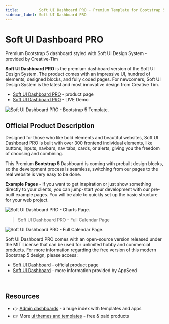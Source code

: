 ```yaml
---
title:         Soft UI Dashboard PRO - Premium Template for Bootstrap 5
sidebar_label: Soft UI Dashboard PRO
---
```


# Soft UI Dashboard PRO

<SubHeading>Premium Bootstrap 5 dashboard styled with Soft UI Design System - provided by Creative-Tim</SubHeading>

**Soft UI Dashboard PRO** is the premium dashboard version of the Soft UI Design System. The product comes with an impressive UI, hundred of elements, designed blocks, and fully coded pages. For newcomers, Soft UI Design System is the latest and most innovative design from Creative Tim.

- [Soft UI Dashboard PRO](https://bit.ly/2RtSXVa) - product page
- [Soft UI Dashboard PRO](https://bit.ly/3vVUVwl) - LIVE Demo

![Soft UI Dashboard PRO - Bootstrap 5 Template.](../../../static/assets/soft-ui-dashboard-pro-cover.jpg)

## Official Product Description

Designed for those who like bold elements and beautiful websites, Soft UI Dashboard PRO is built with over 300 frontend individual elements, like buttons, inputs, navbars, nav tabs, cards, or alerts, giving you the freedom of choosing and combining.

This Premium **Bootstrap 5** Dashboard is coming with prebuilt design blocks, so the development process is seamless, switching from our pages to the real website is very easy to be done.

**Example Pages** - If you want to get inspiration or just show something directly to your clients, you can jump-start your development with our pre-built example pages. You will be able to quickly set up the basic structure for your web project.

![Soft UI Dashboard PRO - Charts Page.](../../../static/assets/soft-ui-dashboard-pro-charts.jpg)

> Soft UI Dashboard PRO - Full Calendar Page

![Soft UI Dashboard PRO - Full Calendar Page.](../../../static/assets/soft-ui-dashboard-pro-calendar.jpg)

Soft UI Dashboard PRO comes with an open-source version released under the MIT License that can be used for unlimited hobby and commercial products. For more information regarding the free version of this modern Bootstrap 5 design, please access:

- [Soft UI Dashboard](https://bit.ly/2Q1uIfK) - official product page
- [Soft UI Dashboard](soft-ui-dashboard.mdx) - more information provided by AppSeed

<br />

## Resources

- 👉 [Admin dashboards](https://www.admin-dashboards.com/) - a huge index with templates and apps
- 👉 More [ui themes and templates](https://www.ui-themes.com/) - free & paid products
